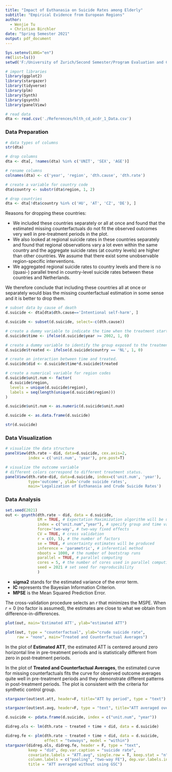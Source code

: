 ```yaml
---
title: "Impact of Euthanasia on Suicide Rates among Elderly"
subtitle: "Empirical Evidence from European Regions"
author:
  - Wenjie Tu
  - Christian Birchler
date: "Spring Semester 2021"
output: pdf_document
---
```


```r
Sys.setenv(LANG="en")
rm(list=ls())
setwd('F:/University of Zurich/Second Semester/Program Evaluation and Causal Inference/suicide')
```

```r
# import libraries
library(ggplot2)
library(stargazer)
library(tidyverse)
library(plm)
library(Synth)
library(gsynth)
library(panelView)
```

```r
# read data
dta <- read.csv('./References/hlth_cd_acdr_1_Data.csv')
```

### Data Preparation

```r
# data types of columns
str(dta)
```

```r
# drop columns
dta <- dta[, !names(dta) %in% c('UNIT', 'SEX', 'AGE')]

# rename columns
colnames(dta) <- c('year', 'region', 'dth.cause', 'dth.rate')

# create a variable for country code
dta$country <- substr(dta$region, 1, 2)
```

```r
# drop countries
dta <- dta[!dta$country %in% c('HU', 'AT', 'CZ', 'DE'), ]
```

Reasons for dropping these countries:

* We included these countries separately or all at once and found that the estimated missing counterfactuals do not fit the observed outcomes very well in pre-treatment periods in the plot.
* We also looked at regional suicide rates in these countries separately and found that regional observations vary a lot even within the same country and the aggregate suicide rates (at country levels) are higher than other countries. We assume that there exist some unobservable region-specific interventions.
* We aggregated regional suicide rates to country levels and there is no (quasi-) parallel trend in country-level suicide rates between these countries and Netherlands.

We therefore conclude that including these countries all at once or separately would bias the missing counterfactual estimation in some sense and it is better to drop them.

```r
# subset data by cause of death
d.suicide <- dta[dta$dth.cause=='Intentional self-harm', ]

d.suicide <- subset(d.suicide, select=-c(dth.cause))
```

```r
# create a dummy variable to indicate the time when the treatment started
d.suicide$time <- ifelse(d.suicide$year >= 2002, 1, 0)

# create a dummy variable to identify the group exposed to the treatment
d.suicide$treated <- ifelse(d.suicide$country == 'NL', 1, 0)

# create an interaction between time and treated.
d.suicide$did <- d.suicide$time*d.suicide$treated
```

```r
# create a numerical variable for region codes
d.suicide$unit.num <- factor(
  d.suicide$region, 
  levels = unique(d.suicide$region), 
  labels = seq(length(unique(d.suicide$region)))
)

d.suicide$unit.num <- as.numeric(d.suicide$unit.num)

d.suicide <- as.data.frame(d.suicide)

str(d.suicide)
```

### Data Visualization

```r
# visualize the data structure
panelView(dth.rate ~ did, data=d.suicide, cex.axis=2, 
          index = c('unit.num', 'year'), pre.post=T)
```

```r
# visualize the outcome variable
# different colors correspond to different treatment status.
panelView(dth.rate~did, data=d.suicide, index=c('unit.num', 'year'), 
          type='outcome', ylab='crude suicide rates', 
          main='Legalization of Euthanasia and Crude Suicide Rates')
```

### Data Analysis

```r
set.seed(2021)
out <- gsynth(dth.rate ~ did, data = d.suicide, 
              EM = TRUE, # Expectation Maximization algorithm will be used
              index = c("unit.num","year"), # specify group and time variables
              force='two-way', # two-way fixed effects
              CV = TRUE, # cross validation
              r = c(0, 5), # the number of factors
              se = TRUE, # uncertainty estimates will be produced
              inference = 'parametric', # inferential method
              nboots = 1000, # the number of bootstrap runs
              parallel = TRUE, # parallel computing
              cores = 5, # the number of cores used in parallel computing
              seed = 2021 # set seed for reproducibility
              )
```

* **sigma2** stands for the estimated variance of the error term.
* **IC** represents the Bayesian Information Criterion.
* **MPSE** is the Mean Squared Prediction Error.

The cross-validation procedure selects an $r$ that minimizes the MSPE. When $r=0$ (no factor is assumed), the estimates are close to what we obtain from difference-in-differences.

```r
plot(out, main='Estimated ATT', ylab="estimated ATT")

plot(out, type = "counterfactual", ylab="crude suicide rate", 
     raw = "none", main="Treated and Counterfactual Averages")
```

In the plot of **Estimated ATT**, the estimated ATT is centered around zero horizontal line in pre-treatment periods and is statistically different from zero in post-treatment periods.

In the plot of **Treated and Counterfactual Averages**, the estimated curve for missing counterfactuals fits the curve for observed outcome averages quite well in pre-treatment periods and they demonstrate different patterns in post-treatment periods. The plot is consistent with the criteria for synthetic control group.

```r
stargazer(out$est.att, header=F, title="ATT by period", type = "text")

stargazer(out$est.avg, header=F, type = "text", title="ATT averaged over all periods")
```

```r
d.suicide <- pdata.frame(d.suicide, index = c("unit.num", "year"))
```

```r
didreg.ols <- lm(dth.rate ~ treated + time + did, data = d.suicide)

didreg.fe <- plm(dth.rate ~ treated + time + did, data = d.suicide, 
                 effect = "twoways", model = "within")
stargazer(didreg.ols, didreg.fe, header = F, type = "text", 
          keep = "did", dep.var.caption = "suicide rate", 
          covariate.labels = "ATT.avg", single.row = T, keep.stat = "n", no.space = T, 
          column.labels = c("pooling", "two-way FE"), dep.var.labels.include = F, 
          title = "ATT averaged without using GSC")
```